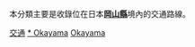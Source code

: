 {{Catnav|頁面分類|各種主題的頁面分類|按國家分類|各國交通|日本交通|中國地方交通}}
{{Catnav|頁面分類|人类社会|交通|各國交通|日本交通|中國地方交通}}

本分類主要是收錄位在日本'''[[岡山縣|岡山縣]]'''境內的交通路線。
{{日本行政區劃分類導航|交通}}
{{commons category|Transport in Okayama prefecture}}

[[Category:岡山縣|交通]]
[[Category:中國地方交通|* Okayama]]
[[Category:日本各都道府縣交通|Okayama]]